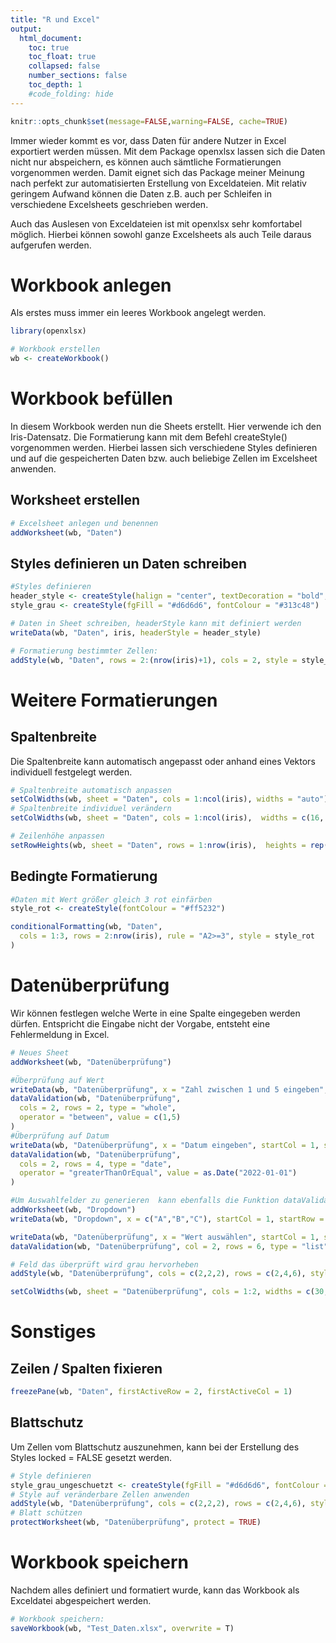 ```yaml
---
title: "R und Excel"
output:
  html_document:
    toc: true
    toc_float: true
    collapsed: false
    number_sections: false
    toc_depth: 1
    #code_folding: hide
---
```


```r
knitr::opts_chunk$set(message=FALSE,warning=FALSE, cache=TRUE)
```


Immer wieder kommt es vor, dass Daten für andere Nutzer in Excel exportiert werden müssen. Mit dem Package openxlsx lassen sich die Daten nicht nur abspeichern, es können auch  sämtliche Formatierungen vorgenommen werden. Damit eignet sich das Package meiner Meinung nach perfekt zur automatisierten Erstellung von Exceldateien. Mit relativ geringem Aufwand können die Daten z.B. auch per Schleifen in verschiedene Excelsheets geschrieben werden.

Auch das Auslesen von Exceldateien ist mit openxlsx sehr komfortabel möglich. Hierbei können sowohl ganze Excelsheets als auch Teile daraus aufgerufen werden.

# Workbook anlegen

Als erstes muss immer ein leeres Workbook angelegt werden.

```r
library(openxlsx)

# Workbook erstellen
wb <- createWorkbook()
```

# Workbook befüllen

In diesem Workbook werden nun die Sheets erstellt. Hier verwende ich den Iris-Datensatz. Die Formatierung kann mit dem Befehl createStyle() vorgenommen werden.
Hierbei lassen sich verschiedene Styles definieren und auf die gespeicherten Daten bzw. auch beliebige Zellen im Excelsheet anwenden.

## Worksheet erstellen
```r
# Excelsheet anlegen und benennen
addWorksheet(wb, "Daten")
```

## Styles definieren un Daten schreiben

```r
#Styles definieren
header_style <- createStyle(halign = "center", textDecoration = "bold", border = "Bottom")
style_grau <- createStyle(fgFill = "#d6d6d6", fontColour = "#313c48")

# Daten in Sheet schreiben, headerStyle kann mit definiert werden
writeData(wb, "Daten", iris, headerStyle = header_style)

# Formatierung bestimmter Zellen:
addStyle(wb, "Daten", rows = 2:(nrow(iris)+1), cols = 2, style = style_grau)

```

# Weitere Formatierungen

## Spaltenbreite

Die Spaltenbreite kann automatisch angepasst oder anhand eines Vektors individuell festgelegt werden.

```r

# Spaltenbreite automatisch anpassen
setColWidths(wb, sheet = "Daten", cols = 1:ncol(iris), widths = "auto")
# Spaltenbreite individuel verändern
setColWidths(wb, sheet = "Daten", cols = 1:ncol(iris),  widths = c(16, 15, 12, 33))

# Zeilenhöhe anpassen
setRowHeights(wb, sheet = "Daten", rows = 1:nrow(iris),  heights = rep(30,times=nrow(iris)))
```

## Bedingte Formatierung

```r
#Daten mit Wert größer gleich 3 rot einfärben
style_rot <- createStyle(fontColour = "#ff5232")

conditionalFormatting(wb, "Daten",
  cols = 1:3, rows = 2:nrow(iris), rule = "A2>=3", style = style_rot
)
```

# Datenüberprüfung 

Wir können festlegen welche Werte in eine Spalte eingegeben werden dürfen. Entspricht die Eingabe nicht der Vorgabe, entsteht eine Fehlermeldung in Excel.

```r
# Neues Sheet
addWorksheet(wb, "Datenüberprüfung")

#Überprüfung auf Wert
writeData(wb, "Datenüberprüfung", x = "Zahl zwischen 1 und 5 eingeben", startCol = 1, startRow = 2)
dataValidation(wb, "Datenüberprüfung",
  cols = 2, rows = 2, type = "whole",
  operator = "between", value = c(1,5)
) 
#Überprüfung auf Datum
writeData(wb, "Datenüberprüfung", x = "Datum eingeben", startCol = 1, startRow = 4)
dataValidation(wb, "Datenüberprüfung",
  cols = 2, rows = 4, type = "date",
  operator = "greaterThanOrEqual", value = as.Date("2022-01-01")
)  

#Um Auswahlfelder zu generieren  kann ebenfalls die Funktion dataValidation() verwendet werden.
addWorksheet(wb, "Dropdown")
writeData(wb, "Dropdown", x = c("A","B","C"), startCol = 1, startRow = 1)

writeData(wb, "Datenüberprüfung", x = "Wert auswählen", startCol = 1, startRow = 6)
dataValidation(wb, "Datenüberprüfung", col = 2, rows = 6, type = "list", value = "'Dropdown'!$A$1:$A$3")

# Feld das überprüft wird grau hervorheben
addStyle(wb, "Datenüberprüfung", cols = c(2,2,2), rows = c(2,4,6), style = style_grau)

setColWidths(wb, sheet = "Datenüberprüfung", cols = 1:2, widths = c(30,12))

```

# Sonstiges

## Zeilen / Spalten fixieren

```r
freezePane(wb, "Daten", firstActiveRow = 2, firstActiveCol = 1)
```

## Blattschutz

Um Zellen vom Blattschutz auszunehmen, kann bei der Erstellung des Styles locked = FALSE gesetzt werden. 

```r
# Style definieren
style_grau_ungeschuetzt <- createStyle(fgFill = "#d6d6d6", fontColour = "#313c48", locked = FALSE)
# Style auf veränderbare Zellen anwenden
addStyle(wb, "Datenüberprüfung", cols = c(2,2,2), rows = c(2,4,6), style = style_grau_ungeschuetzt)
# Blatt schützen
protectWorksheet(wb, "Datenüberprüfung", protect = TRUE)
```

# Workbook speichern

Nachdem alles definiert und formatiert wurde, kann das Workbook als Exceldatei abgespeichert werden.

```r
# Workbook speichern:
saveWorkbook(wb, "Test_Daten.xlsx", overwrite = T)
```

